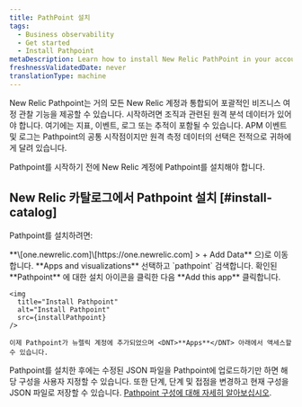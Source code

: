 ```yaml
---
title: PathPoint 설치
tags:
  - Business observability
  - Get started
  - Install Pathpoint
metaDescription: Learn how to install New Relic PathPoint in your account.
freshnessValidatedDate: never
translationType: machine
---
```



New Relic Pathpoint는 거의 모든 New Relic 계정과 통합되어 포괄적인 비즈니스 여정 관찰 기능을 제공할 수 있습니다. 시작하려면 조직과 관련된 원격 분석 데이터가 있어야 합니다. 여기에는 지표, 이벤트, 로그 또는 추적이 포함될 수 있습니다. APM 이벤트 및 로그는 Pathpoint의 공통 시작점이지만 원격 측정 데이터의 선택은 전적으로 귀하에게 달려 있습니다.

Pathpoint를 시작하기 전에 New Relic 계정에 Pathpoint를 설치해야 합니다.

## New Relic 카탈로그에서 Pathpoint 설치 [#install-catalog]

Pathpoint를 설치하려면:

<Steps>
  <Step>
    <DNT>**\[one.newrelic.com]\[https&#x3A;//one.newrelic.com] > + Add Data**</DNT> 으)로 이동합니다.
  </Step>

  <Step>
    <DNT>**Apps and visualizations**</DNT> 선택하고 `pathpoint` 검색합니다.
  </Step>

  <Step>
    확인된 <DNT>**Pathpoint**</DNT> 에 대한 설치 아이콘을 클릭한 다음 <DNT>**Add this app**</DNT> 클릭합니다.

    <img
      title="Install Pathpoint"
      alt="Install Pathpoint"
      src={installPathpoint}
    />

    이제 Pathpoint가 뉴렐릭 계정에 추가되었으며 <DNT>**Apps**</DNT> 아래에서 액세스할 수 있습니다.
  </Step>
</Steps>

Pathpoint를 설치한 후에는 수정된 JSON 파일을 Pathpoint에 업로드하기만 하면 해당 구성을 사용자 지정할 수 있습니다. 또한 단계, 단계 및 접점을 변경하고 현재 구성을 JSON 파일로 저장할 수 있습니다. [Pathpoint 구성에 대해 자세히 알아보십시오](/docs/business-observability/configure-pathpoint/).